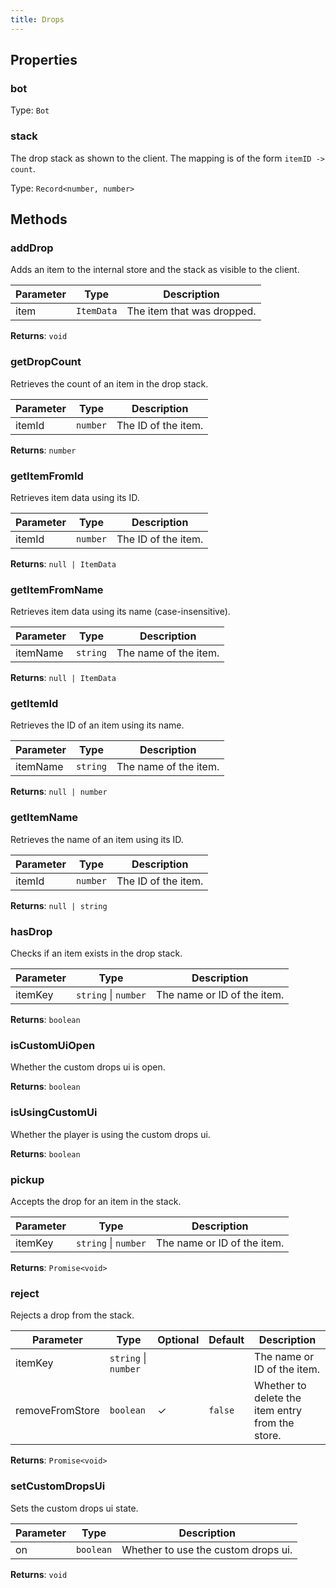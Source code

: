 ```yaml
---
title: Drops
---
```



## Properties
### bot




Type: `Bot`


### stack <Badge text="Getter" size="small" />	


The drop stack as shown to the client. The mapping is of the form `itemID -> count`.


Type: `Record<number, number>`


## Methods

### addDrop

Adds an item to the internal store and the stack as visible to the client.

| Parameter | Type | Description |
|-----------|------|-------------|
| item | `ItemData` | The item that was dropped. |


**Returns**: `void`

### getDropCount

Retrieves the count of an item in the drop stack.

| Parameter | Type | Description |
|-----------|------|-------------|
| itemId | `number` | The ID of the item. |


**Returns**: `number`

### getItemFromId

Retrieves item data using its ID.

| Parameter | Type | Description |
|-----------|------|-------------|
| itemId | `number` | The ID of the item. |


**Returns**: `null | ItemData`

### getItemFromName

Retrieves item data using its name (case-insensitive).

| Parameter | Type | Description |
|-----------|------|-------------|
| itemName | `string` | The name of the item. |


**Returns**: `null | ItemData`

### getItemId

Retrieves the ID of an item using its name.

| Parameter | Type | Description |
|-----------|------|-------------|
| itemName | `string` | The name of the item. |


**Returns**: `null | number`

### getItemName

Retrieves the name of an item using its ID.

| Parameter | Type | Description |
|-----------|------|-------------|
| itemId | `number` | The ID of the item. |


**Returns**: `null | string`

### hasDrop

Checks if an item exists in the drop stack.

| Parameter | Type | Description |
|-----------|------|-------------|
| itemKey | `string` \| `number` | The name or ID of the item. |


**Returns**: `boolean`

### isCustomUiOpen

Whether the custom drops ui is open.

**Returns**: `boolean`

### isUsingCustomUi

Whether the player is using the custom drops ui.

**Returns**: `boolean`

### pickup

Accepts the drop for an item in the stack.

| Parameter | Type | Description |
|-----------|------|-------------|
| itemKey | `string` \| `number` | The name or ID of the item. |


**Returns**: `Promise<void>`

### reject

Rejects a drop from the stack.

| Parameter | Type | Optional | Default | Description |
|-----------|------|----------|---------|-------------|
| itemKey | `string` \| `number` |  |  | The name or ID of the item. |
| removeFromStore | `boolean` | ✓ | `false` | Whether to delete the item entry from the store. |


**Returns**: `Promise<void>`

### setCustomDropsUi

Sets the custom drops ui state.

| Parameter | Type | Description |
|-----------|------|-------------|
| on | `boolean` | Whether to use the custom drops ui. |


**Returns**: `void`

